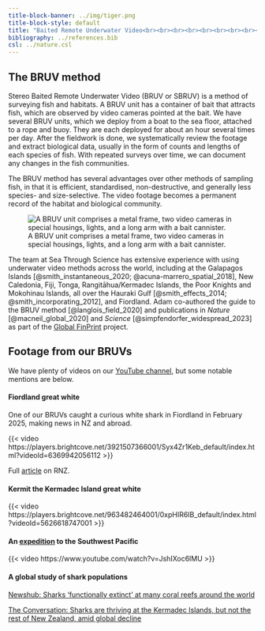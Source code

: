 ```yaml
---
title-block-banner: ../img/tiger.png
title-block-style: default
title: "Baited Remote Underwater Video<br><br><br><br><br><br><br><br><br><br><br><br>"
bibliography: ../references.bib
csl: ../nature.csl
---
```


## The BRUV method

Stereo Baited Remote Underwater Video (BRUV or SBRUV) is a method of surveying fish and habitats. A BRUV unit has a container of bait that attracts fish, which are observed by video cameras pointed at the bait. We have several BRUV units, which we deploy from a boat to the sea floor, attached to a rope and buoy. They are each deployed for about an hour several times per day. After the fieldwork is done, we systematically review the footage and extract biological data, usually in the form of counts and lengths of each species of fish. With repeated surveys over time, we can document any changes in the fish communities.

The BRUV method has several advantages over other methods of sampling fish, in that it is efficient, standardised, non-destructive, and generally less species- and size-selective. The video footage becomes a permanent record of the habitat and biological community.

![A BRUV unit comprises a metal frame, two video cameras in special housings, lights, and a long arm with a bait cannister.](../img/bruv2.png)

The team at Sea Through Science has extensive experience with using underwater video methods across the world, including at the Galapagos Islands [@smith_instantaneous_2020; @acuna-marrero_spatial_2018], New Caledonia, Fiji, Tonga, Rangitāhua/Kermadec Islands, the Poor Knights and Mokohinau Islands, all over the Hauraki Gulf [@smith_effects_2014; @smith_incorporating_2012], and Fiordland. Adam co-authored the guide to the BRUV method [@langlois_field_2020] and publications in *Nature* [@macneil_global_2020] and *Science* [@simpfendorfer_widespread_2023] as part of the [Global FinPrint](https://globalfinprint.org/) project.

## Footage from our BRUVs

We have plenty of videos on our [YouTube channel](https://www.youtube.com/@seathroughscience), but some notable mentions are below.

#### Fiordland great white

One of our BRUVs caught a curious white shark in Fiordland in February 2025, making news in NZ and abroad.

{{< video https://players.brightcove.net/3921507366001/Syx4Zr1Keb_default/index.html?videoId=6369942056112 >}}

Full [article](https://www.rnz.co.nz/news/national/544707/watch-rare-fiordland-great-white-footage-a-shock-to-researchers) on RNZ.

#### Kermit the Kermadec Island great white

{{< video https://players.brightcove.net/963482464001/0xpHIR6IB_default/index.html?videoId=5626618747001 >}}

#### An [expedition](https://www.aucklandmuseum.com/discover/research/research-projects/south-west-pacific-expedition) to the Southwest Pacific

{{< video https://www.youtube.com/watch?v=JshIXoc6lMU >}}

#### A global study of shark populations

[Newshub: Sharks 'functionally extinct' at many coral reefs around the world](https://www.newshub.co.nz/home/world/2020/07/sharks-functionally-extinct-at-many-coral-reefs-around-the-world-study.html)

[The Conversation: Sharks are thriving at the Kermadec Islands, but not the rest of New Zealand, amid global decline](https://theconversation.com/sharks-are-thriving-at-the-kermadec-islands-but-not-the-rest-of-new-zealand-amid-global-decline-143439)


